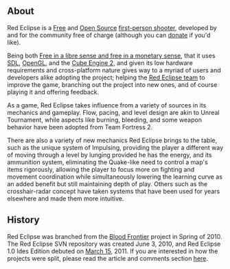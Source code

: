 == About ==

<p>
Red Eclipse is a [http://www.gnu.org/philosophy/free-sw.html Free] and [http://www.opensource.org/ Open Source] [http://en.wikipedia.org/wiki/First-person_shooter first-person shooter], developed by and for the community free of charge (although you can [http://www.redeclipse.net/donate donate] if you'd like). 
</p>

<p>
Being both [http://en.wikipedia.org/wiki/Gratis_versus_Libre Free in a libre sense and free in a monetary sense], that it uses [http://www.libsdl.org/ SDL], [http://www.opengl.org/ OpenGL], and the [http://dot3labs.com/sauerbraten.php4 Cube Engine 2], and given its low hardware requirements and cross-platform nature gives way to a myriad of users and developers alike adopting the project; helping the [[Community::Contributors|Red Eclipse team]] to improve the game, branching out the project into new ones, and of course playing it and offering feedback.
</p>

<p>
As a game, Red Eclipse takes influence from a variety of sources in its mechanics and gameplay. Flow, pacing, and level design are akin to Unreal Tournament, while aspects like burning, bleeding, and some weapon behavior have been adopted from Team Fortress 2.
</p>

<p>
There are also a variety of new mechanics Red Eclipse brings to the table, such as the unique system of Impulsing, providing the player a different way of moving through a level by lunging provided he has the energy, and its ammunition system, eliminating the Quake-like need to control a map's items rigorously, allowing the player to focus more on fighting and movement coordination while simultaneously lowering the learning curve as an added benefit but still maintaining depth of play. Others such as the crosshair-radar concept have taken systems that have been used for years elsewhere and made them more intuitive.
</p>

== History ==

Red Eclipse was branched from the [https://sourceforge.net/projects/bloodfrontier/ Blood Frontier] project in Spring of 2010. The Red Eclipse SVN repository was created June 3, 2010, and Red Eclipse 1.0 Ides Edition debuted on [http://en.wikipedia.org/wiki/Ides_of_march March 15], 2011. If you are interested in how the projects were split, please read the article and comments section [http://quadropolis.us/node/418 here].